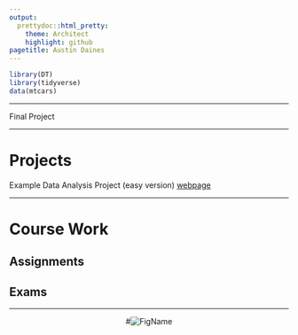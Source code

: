 ```yaml
---
output: 
  prettydoc::html_pretty:
    theme: Architect
    highlight: github
pagetitle: Austin Daines
---
```

```r
library(DT)
library(tidyverse)
data(mtcars)
```

___

Final Project  




___

# Projects 

Example Data Analysis Project (easy version) [webpage](https://daisydaines.github.io/example_project/){target="_blank"} 

___

# Course Work 
## Assignments
## Exams
___

<center>
#![FigName](IMG_4475.jpg)
</center>


